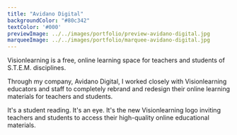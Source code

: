 ```yaml
---
title: "Avidano Digital"
backgroundColor: "#80c342"
textColor: '#000'
previewImage: ../../images/portfolio/preview-avidano-digital.jpg
marqueeImage: ../../images/portfolio/marquee-avidano-digital.jpg
---
```


<IntroBlock>

Visionlearning is a free, online learning space for teachers and students of S.T.E.M. disciplines.

</IntroBlock>

<TextBlock>

Through my company, Avidano Digital, I worked closely with Visionlearning educators and staff to completely rebrand and redesign their online learning materials for teachers and students.

</TextBlock>

<TextBlock>

It's a student reading. It's an eye. It's the new Visionlearning logo inviting teachers and students to access their high-quality online educational materials.

</TextBlock>

